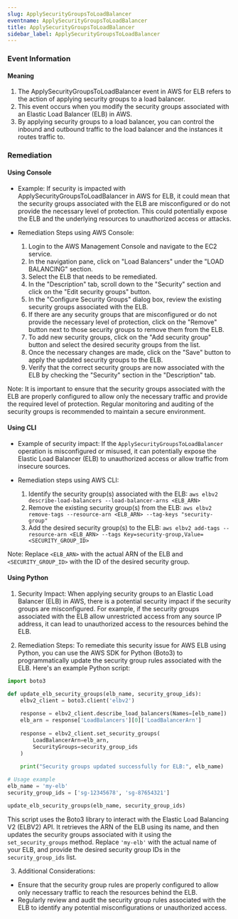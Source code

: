 ```yaml
--- 
slug: ApplySecurityGroupsToLoadBalancer
eventname: ApplySecurityGroupsToLoadBalancer
title: ApplySecurityGroupsToLoadBalancer
sidebar_label: ApplySecurityGroupsToLoadBalancer
---
```

                       
### Event Information

#### Meaning

1. The ApplySecurityGroupsToLoadBalancer event in AWS for ELB refers to the action of applying security groups to a load balancer.
2. This event occurs when you modify the security groups associated with an Elastic Load Balancer (ELB) in AWS.
3. By applying security groups to a load balancer, you can control the inbound and outbound traffic to the load balancer and the instances it routes traffic to.

### Remediation

#### Using Console

- Example: If security is impacted with ApplySecurityGroupsToLoadBalancer in AWS for ELB, it could mean that the security groups associated with the ELB are misconfigured or do not provide the necessary level of protection. This could potentially expose the ELB and the underlying resources to unauthorized access or attacks.

- Remediation Steps using AWS Console:
  1. Login to the AWS Management Console and navigate to the EC2 service.
  2. In the navigation pane, click on "Load Balancers" under the "LOAD BALANCING" section.
  3. Select the ELB that needs to be remediated.
  4. In the "Description" tab, scroll down to the "Security" section and click on the "Edit security groups" button.
  5. In the "Configure Security Groups" dialog box, review the existing security groups associated with the ELB.
  6. If there are any security groups that are misconfigured or do not provide the necessary level of protection, click on the "Remove" button next to those security groups to remove them from the ELB.
  7. To add new security groups, click on the "Add security group" button and select the desired security groups from the list.
  8. Once the necessary changes are made, click on the "Save" button to apply the updated security groups to the ELB.
  9. Verify that the correct security groups are now associated with the ELB by checking the "Security" section in the "Description" tab.

Note: It is important to ensure that the security groups associated with the ELB are properly configured to allow only the necessary traffic and provide the required level of protection. Regular monitoring and auditing of the security groups is recommended to maintain a secure environment.

#### Using CLI

- Example of security impact: If the `ApplySecurityGroupsToLoadBalancer` operation is misconfigured or misused, it can potentially expose the Elastic Load Balancer (ELB) to unauthorized access or allow traffic from insecure sources.

- Remediation steps using AWS CLI:
  1. Identify the security group(s) associated with the ELB: `aws elbv2 describe-load-balancers --load-balancer-arns <ELB_ARN>`
  2. Remove the existing security group(s) from the ELB: `aws elbv2 remove-tags --resource-arn <ELB_ARN> --tag-keys "security-group"`
  3. Add the desired security group(s) to the ELB: `aws elbv2 add-tags --resource-arn <ELB_ARN> --tags Key=security-group,Value=<SECURITY_GROUP_ID>`

Note: Replace `<ELB_ARN>` with the actual ARN of the ELB and `<SECURITY_GROUP_ID>` with the ID of the desired security group.

#### Using Python

1. Security Impact: When applying security groups to an Elastic Load Balancer (ELB) in AWS, there is a potential security impact if the security groups are misconfigured. For example, if the security groups associated with the ELB allow unrestricted access from any source IP address, it can lead to unauthorized access to the resources behind the ELB.

2. Remediation Steps: To remediate this security issue for AWS ELB using Python, you can use the AWS SDK for Python (Boto3) to programmatically update the security group rules associated with the ELB. Here's an example Python script:

```python
import boto3

def update_elb_security_groups(elb_name, security_group_ids):
    elbv2_client = boto3.client('elbv2')
    
    response = elbv2_client.describe_load_balancers(Names=[elb_name])
    elb_arn = response['LoadBalancers'][0]['LoadBalancerArn']
    
    response = elbv2_client.set_security_groups(
        LoadBalancerArn=elb_arn,
        SecurityGroups=security_group_ids
    )
    
    print("Security groups updated successfully for ELB:", elb_name)

# Usage example
elb_name = 'my-elb'
security_group_ids = ['sg-12345678', 'sg-87654321']

update_elb_security_groups(elb_name, security_group_ids)
```

This script uses the Boto3 library to interact with the Elastic Load Balancing V2 (ELBV2) API. It retrieves the ARN of the ELB using its name, and then updates the security groups associated with it using the `set_security_groups` method. Replace `'my-elb'` with the actual name of your ELB, and provide the desired security group IDs in the `security_group_ids` list.

3. Additional Considerations:
- Ensure that the security group rules are properly configured to allow only necessary traffic to reach the resources behind the ELB.
- Regularly review and audit the security group rules associated with the ELB to identify any potential misconfigurations or unauthorized access.


 